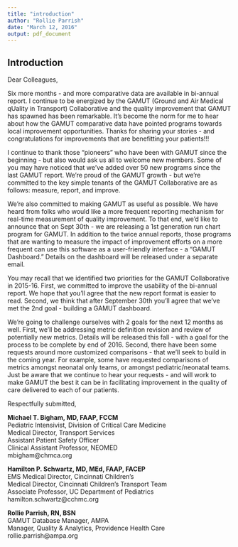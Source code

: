 ---
title: "introduction"
author: "Rollie Parrish"
date: "March 12, 2016"
output: pdf_document
---


## Introduction   

Dear Colleagues,
 
Six more months - and more comparative data are available in bi-annual report. I continue to be energized by the GAMUT (Ground and Air Medical qUality in Transport) Collaborative and the quality improvement that GAMUT has spawned has been remarkable.  It's become the norm for me to hear about how the GAMUT comparative data have pointed programs towards local improvement opportunities.  Thanks for sharing your stories - and congratulations for improvements that are benefitting your patients!!!
 
 
I continue to thank those "pioneers" who have been with GAMUT since the beginning - but also would ask us all to welcome new members.  Some of you may have noticed that we've added over 50 new programs since the last GAMUT report.    We're proud of the GAMUT growth - but we're committed to the key simple tenants of the GAMUT Collaborative are as follows:  measure, report, and improve.  
 
We're also committed to making GAMUT as useful as possible.  We have heard from folks who would like a more frequent reporting mechanism for real-time measurement of quality improvement.  To that end, we'd like to announce that on Sept 30th - we are releasing a 1st generation run chart program for GAMUT.  In addition to the twice annual reports, those programs that are wanting to measure the impact of improvement efforts on a more frequent can use this software as a user-friendly interface - a "GAMUT Dashboard."  Details on the dashboard will be released under a separate email.
 
You may recall that we identified two priorities for the GAMUT Collaborative in 2015-16.  First, we committed to improve the usability of the bi-annual report.  We hope that you'll agree that the new report format is easier to read.  Second, we think that after September 30th you'll agree that we've met the 2nd goal - building a GAMUT dashboard.
 
We're going to challenge ourselves with 2 goals for the next 12 months as well.  First, we'll be addressing metric definition revision and review of potentially new metrics.  Details will be released this fall - with a goal for the process to be complete by end of 2016.  Second, there have been some requests around more customized comparisons - that we'll seek to build in the coming year.  For example, some have requested comparisons of metrics amongst neonatal only teams, or amongst pediatric/neonatal teams.  Just be aware that we continue to hear your requests - and will work to make GAMUT the best it can be in facilitating improvement in the quality of care delivered to each of our patients.
 
Respectfully submitted,

\vfill 

__Michael T. Bigham, MD, FAAP, FCCM__  
Pediatric Intensivist, Division of Critical Care Medicine  
Medical Director, Transport Services  
Assistant Patient Safety Officer  
Clinical Assistant Professor, NEOMED  
mbigham@chmca.org  
   

__Hamilton P. Schwartz, MD, MEd, FAAP, FACEP__  
EMS Medical Director, Cincinnati Children's  
Medical Director, Cincinnati Children's Transport Team  
Associate Professor, UC Department of Pediatrics  
hamilton.schwartz@cchmc.org 


__Rollie Parrish, RN, BSN__  
GAMUT Database Manager, AMPA  
Manager, Quality & Analytics, Providence Health Care  
rollie.parrish@ampa.org  


